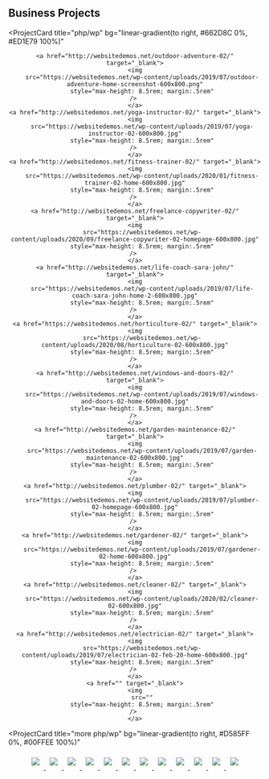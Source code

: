 ## Business Projects 

<ProjectCard
  title="php/wp"
  bg="linear-gradient(to right, #662D8C 0%, #ED1E79 100%)"
>
<div style="text-align: center; width: 100%;">
    
    <a href="http://websitedemos.net/outdoor-adventure-02/" target="_blank">
    <img
        src="https://websitedemos.net/wp-content/uploads/2019/07/outdoor-adventure-home-screenshot-600x800.png"
        style="max-height: 8.5rem; margin:.5rem"
    /> 
    </a>
    <a href="http://websitedemos.net/yoga-instructor-02/" target="_blank">
    <img
        src="https://websitedemos.net/wp-content/uploads/2019/07/yoga-instructor-02-600x800.jpg"
        style="max-height: 8.5rem; margin:.5rem"
    /> 
    </a>
    <a href="http://websitedemos.net/fitness-trainer-02/" target="_blank">
    <img
        src="https://websitedemos.net/wp-content/uploads/2020/01/fitness-trainer-02-home-600x800.jpg"
        style="max-height: 8.5rem; margin:.5rem"
    /> 
    </a>
    <a href="http://websitedemos.net/freelance-copywriter-02/" target="_blank">
    <img
        src="https://websitedemos.net/wp-content/uploads/2020/09/freelance-copywriter-02-homepage-600x800.jpg"
        style="max-height: 8.5rem; margin:.5rem"
    /> 
    </a>
    <a href="http://websitedemos.net/life-coach-sara-john/" target="_blank">
    <img
        src="https://websitedemos.net/wp-content/uploads/2019/07/life-coach-sara-john-home-2-600x800.jpg"
        style="max-height: 8.5rem; margin:.5rem"
    /> 
    </a>
    <a href="https://websitedemos.net/horticulture-02/" target="_blank">
    <img
        src="https://websitedemos.net/wp-content/uploads/2020/08/horticulture-02-600x800.jpg"
        style="max-height: 8.5rem; margin:.5rem"
    /> 
    </a>
    <a href="http://websitedemos.net/windows-and-doors-02/" target="_blank">
    <img
        src="https://websitedemos.net/wp-content/uploads/2019/07/windows-and-doors-02-home-600x800.jpg"
        style="max-height: 8.5rem; margin:.5rem"
    /> 
    </a>
    <a href="http://websitedemos.net/garden-maintenance-02/" target="_blank">
    <img
        src="https://websitedemos.net/wp-content/uploads/2019/07/garden-maintenance-02-600x800.jpg"
        style="max-height: 8.5rem; margin:.5rem"
    /> 
    </a>
    <a href="http://websitedemos.net/plumber-02/" target="_blank">
    <img
        src="https://websitedemos.net/wp-content/uploads/2019/07/plumber-02-homepage-600x800.jpg"
        style="max-height: 8.5rem; margin:.5rem"
    /> 
    </a>
    <a href="http://websitedemos.net/gardener-02/" target="_blank">
    <img
        src="https://websitedemos.net/wp-content/uploads/2019/07/gardener-02-home-600x800.jpg"
        style="max-height: 8.5rem; margin:.5rem"
    /> 
    </a>
    <a href="http://websitedemos.net/cleaner-02/" target="_blank">
    <img
        src="https://websitedemos.net/wp-content/uploads/2020/02/cleaner-02-600x800.jpg"
        style="max-height: 8.5rem; margin:.5rem"
    /> 
    </a>
    <a href="http://websitedemos.net/electrician-02/" target="_blank">
    <img
        src="https://websitedemos.net/wp-content/uploads/2019/07/electrician-02-feb-20-home-600x800.jpg"
        style="max-height: 8.5rem; margin:.5rem"
    /> 
    </a>
    <a href="" target="_blank">
    <img
        src=""
        style="max-height: 8.5rem; margin:.5rem"
    /> 
    </a>

    
</div>
</ProjectCard>


<ProjectCard
  title="more php/wp"
  bg="linear-gradient(to right, #D585FF 0%, #00FFEE 100%)"
>
      
<div style="text-align: center; width: 100%;">
    
  <a href="http://websitedemos.net/online-health-coach-02/" target="_blank">
    <img
      src="https://websitedemos.net/wp-content/uploads/2020/10/online-health-coach-02-600x800.jpg"
      style="max-height: 8.5rem; margin:.5rem"
    />
  </a>
    
  <a href="https://websitedemos.net/chartered-accountant-02/" target="_blank">
    <img
      src="https://websitedemos.net/wp-content/uploads/2019/07/chartered-accountant-home-600x800.jpg"
      style="max-height: 8.5rem; margin:.5rem"
    />
  </a>
    
  <a href="http://websitedemos.net/windows-and-doors-02/" target="_blank">
    <img
      src="https://websitedemos.net/wp-content/uploads/2019/07/windows-and-doors-02-home-600x800.jpg"
      style="max-height: 8.5rem; margin:.5rem"
    />
  </a>
    
  <a href="http://websitedemos.net/musician-02/" target="_blank">
    <img
      src="https://websitedemos.net/wp-content/uploads/2020/08/musician-02-600x800.jpg"
      style="max-height: 8.5rem; margin:.5rem"
    />
  </a>
    
  <a href="http://websitedemos.net/nutritionist-02/" target="_blank">
    <img
      src="https://websitedemos.net/wp-content/uploads/2020/01/nutritionist-02-home-page-600x800.jpg"
      style="max-height: 8.5rem; margin:.5rem"
    />
  </a>
    
  <a href="http://websitedemos.net/content-marketing-02/" target="_blank">
    <img
      src="https://websitedemos.net/wp-content/uploads/2019/07/growthmarketer-home-screenshot-600x800.png"
      style="max-height: 8.5rem; margin:.5rem"
    />
  </a>
    
  <a href="http://websitedemos.net/coach-02/" target="_blank">
    <img
      src="https://websitedemos.net/wp-content/uploads/2018/02/coach-feb-20-home-600x800.jpg"
      style="max-height: 8.5rem; margin:.5rem"
    />
  </a>
    
  <a href="http://websitedemos.net/motivational-speaker-02/" target="_blank">
    <img
      src="https://websitedemos.net/wp-content/uploads/2019/07/motivational-speaker-feb-20-home-600x800.jpg"
      style="max-height: 8.5rem; margin:.5rem"
    />
  </a>
    
  <a href="http://websitedemos.net/car-repair-02/" target="_blank">
    <img
      src="https://websitedemos.net/wp-content/uploads/2019/07/car-repair-02-home-600x800.jpg"
      style="max-height: 8.5rem; margin:.5rem"
    />
  </a>
    
  <a href="http://websitedemos.net/agency-02/" target="_blank">
    <img
      src="https://websitedemos.net/wp-content/uploads/2017/09/agency-02-1-600x800.jpg"
      style="max-height: 8.5rem; margin:.5rem"
    />
  </a>
    
  <a href="http://websitedemos.net/hotel-02/" target="_blank">
    <img
      src="https://websitedemos.net/wp-content/uploads/2017/08/hotel-02-1-600x800.jpg"
      style="max-height: 8.5rem; margin:.5rem"
    />
  </a>
    
  <a href="http://websitedemos.net/outdoor-adventure-02/" target="_blank">
    <img
      src="https://websitedemos.net/wp-content/uploads/2019/07/outdoor-adventure-home-screenshot-600x800.png"
      style="max-height: 8.5rem; margin:.5rem"
    />
  </a>

</div>
</ProjectCard>